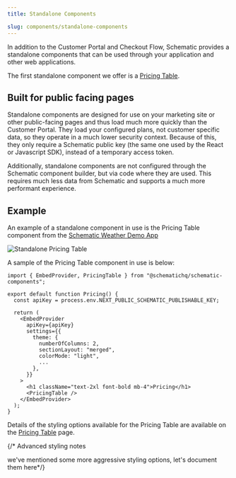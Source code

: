 ```yaml
---
title: Standalone Components

slug: components/standalone-components
---
```


In addition to the Customer Portal and Checkout Flow, Schematic provides a standalone components that can be used through your application and other web applications.

The first standalone component we offer is a [Pricing Table](/components/pricing-table).

## Built for public facing pages

Standalone components are designed for use on your marketing site or other public-facing pages and thus load much more quickly than the Customer Portal. They load your configured plans, not customer specific data, so they operate in a much lower security context. Because of this, they only require a Schematic public key (the same one used by the React or Javascript SDK), instead of a temporary access token.

Additionally, standalone components are not configured through the Schematic component builder, but via code where they are used. This requires much less data from Schematic and supports a much more performant experience.

## Example

An example of a standalone component in use is the Pricing Table component from the [Schematic Weather Demo App](https://schematic-next-example.vercel.app/)

![Standalone Pricing Table](../../assets/images/components/components-standalone-pricing-table.png)

A sample of the Pricing Table component in use is below:

```tsx
import { EmbedProvider, PricingTable } from "@schematichq/schematic-components";

export default function Pricing() {
  const apiKey = process.env.NEXT_PUBLIC_SCHEMATIC_PUBLISHABLE_KEY;

  return (
    <EmbedProvider
      apiKey={apiKey}
      settings={{
        theme: {
          numberOfColumns: 2,
          sectionLayout: "merged",
          colorMode: "light",
          ...
        },
      }}
    >
      <h1 className="text-2xl font-bold mb-4">Pricing</h1>
      <PricingTable />
    </EmbedProvider>
  );
}
```

Details of the styling options available for the Pricing Table are available on the [Pricing Table](/components/pricing-table) page.

{/* Advanced styling notes

we've mentioned some more aggressive styling options, let's document them here*/}
